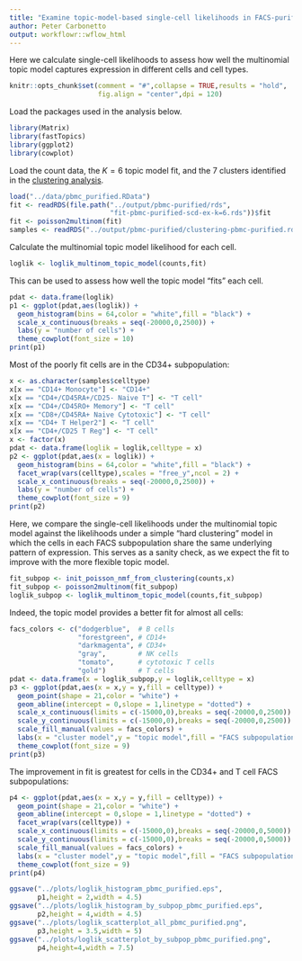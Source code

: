 ```yaml
---
title: "Examine topic-model-based single-cell likelihoods in FACS-purified PBMC data"
author: Peter Carbonetto
output: workflowr::wflow_html
---
```


Here we calculate single-cell likelihoods to assess how well the
multinomial topic model captures expression in different cells and
cell types.

```r
knitr::opts_chunk$set(comment = "#",collapse = TRUE,results = "hold",
                      fig.align = "center",dpi = 120)
```

Load the packages used in the analysis below.

```r
library(Matrix)
library(fastTopics)
library(ggplot2)
library(cowplot)
```

Load the count data, the $K = 6$ topic model fit, and the 7 clusters
identified in the [clustering analysis](clusters_purified_pbmc.html).

```r
load("../data/pbmc_purified.RData")
fit <- readRDS(file.path("../output/pbmc-purified/rds",
                         "fit-pbmc-purified-scd-ex-k=6.rds"))$fit
fit <- poisson2multinom(fit)
samples <- readRDS("../output/pbmc-purified/clustering-pbmc-purified.rds")
```

Calculate the multinomial topic model likelihood for each cell.

```r
loglik <- loglik_multinom_topic_model(counts,fit)
```

This can be used to assess how well the topic model "fits" each cell.

```r
pdat <- data.frame(loglik)
p1 <- ggplot(pdat,aes(loglik)) +
  geom_histogram(bins = 64,color = "white",fill = "black") +
  scale_x_continuous(breaks = seq(-20000,0,2500)) +
  labs(y = "number of cells") +
  theme_cowplot(font_size = 10)
print(p1)
```

Most of the poorly fit cells are in the CD34+ subpopulation:

```r
x <- as.character(samples$celltype)
x[x == "CD14+ Monocyte"] <- "CD14+"
x[x == "CD4+/CD45RA+/CD25- Naive T"] <- "T cell"
x[x == "CD4+/CD45RO+ Memory"] <- "T cell"
x[x == "CD8+/CD45RA+ Naive Cytotoxic"] <- "T cell"
x[x == "CD4+ T Helper2"] <- "T cell"
x[x == "CD4+/CD25 T Reg"] <- "T cell"
x <- factor(x)
pdat <- data.frame(loglik = loglik,celltype = x)
p2 <- ggplot(pdat,aes(x = loglik)) +
  geom_histogram(bins = 64,color = "white",fill = "black") +
  facet_wrap(vars(celltype),scales = "free_y",ncol = 2) +
  scale_x_continuous(breaks = seq(-20000,0,2500)) +
  labs(y = "number of cells") +
  theme_cowplot(font_size = 9)
print(p2)
```

Here, we compare the single-cell likelihoods under the multinomial
topic model against the likelihoods under a simple "hard clustering"
model in which the cells in each FACS subpopulation share the same
underlying pattern of expression. This serves as a sanity check, as we
expect the fit to improve with the more flexible topic model.

```r
fit_subpop <- init_poisson_nmf_from_clustering(counts,x)
fit_subpop <- poisson2multinom(fit_subpop)
loglik_subpop <- loglik_multinom_topic_model(counts,fit_subpop)
```

Indeed, the topic model provides a better fit for almost all cells:

```r
facs_colors <- c("dodgerblue",  # B cells
                 "forestgreen", # CD14+
                 "darkmagenta", # CD34+
                 "gray",        # NK cells
                 "tomato",      # cytotoxic T cells
                 "gold")        # T cells
pdat <- data.frame(x = loglik_subpop,y = loglik,celltype = x)
p3 <- ggplot(pdat,aes(x = x,y = y,fill = celltype)) +
  geom_point(shape = 21,color = "white") +
  geom_abline(intercept = 0,slope = 1,linetype = "dotted") +
  scale_x_continuous(limits = c(-15000,0),breaks = seq(-20000,0,2500)) +
  scale_y_continuous(limits = c(-15000,0),breaks = seq(-20000,0,2500)) +
  scale_fill_manual(values = facs_colors) +
  labs(x = "cluster model",y = "topic model",fill = "FACS subpopulation") +
  theme_cowplot(font_size = 9)
print(p3)
```

The improvement in fit is greatest for cells in the CD34+ and T cell
FACS subpopulations:

```r
p4 <- ggplot(pdat,aes(x = x,y = y,fill = celltype)) +
  geom_point(shape = 21,color = "white") +
  geom_abline(intercept = 0,slope = 1,linetype = "dotted") +
  facet_wrap(vars(celltype)) +
  scale_x_continuous(limits = c(-15000,0),breaks = seq(-20000,0,5000)) +
  scale_y_continuous(limits = c(-15000,0),breaks = seq(-20000,0,5000)) +
  scale_fill_manual(values = facs_colors) +
  labs(x = "cluster model",y = "topic model",fill = "FACS subpopulation") +
  theme_cowplot(font_size = 9)
print(p4)
```

```r
ggsave("../plots/loglik_histogram_pbmc_purified.eps",
       p1,height = 2,width = 4.5)
ggsave("../plots/loglik_histogram_by_subpop_pbmc_purified.eps",
       p2,height = 4,width = 4.5)
ggsave("../plots/loglik_scatterplot_all_pbmc_purified.png",
       p3,height = 3.5,width = 5)
ggsave("../plots/loglik_scatterplot_by_subpop_pbmc_purified.png",
       p4,height=4,width = 7.5)
```
